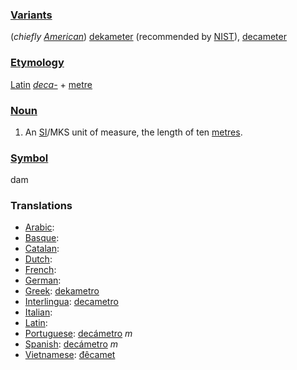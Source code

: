 === [[Variant]]s ===
(''chiefly [[w:American English|American]]'') [[dekameter]] (recommended by [[NIST]]), [[decameter]]

=== [[Etymology]] ===
[[Latin]] ''[[deca-]]'' + [[metre]]

=== [[Noun]] ===
#An [[SI#Abbreviation|SI]]/MKS unit of measure, the length of ten [[metre]]s.

=== [[Symbol]] ===
dam

=== Translations ===
*[[Arabic]]:
*[[Basque]]:
*[[Catalan]]:
*[[Dutch]]:
*[[French]]:
*[[German]]:
*[[Greek]]: [[dekametro]]
*[[Interlingua]]: [[decametro]]
*[[Italian]]:
*[[Latin]]:
*[[Portuguese]]: [[decámetro]] ''m''
*[[Spanish]]: [[decámetro]] ''m''
*[[Vietnamese]]: [[đêcamet]]